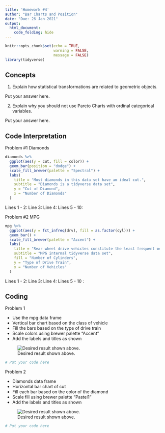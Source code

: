 ```yaml
---
title: 'Homework #4'
author: "Bar Charts and Position"
date: "Due: 26 Jan 2021"
output:
  html_document:
    code_folding: hide
---
```


```r
knitr::opts_chunk$set(echo = TRUE,
                      warning = FALSE,
                      message = FALSE)
library(tidyverse)
```

## Concepts 

1. Explain how statistical transformations are related to geometric objects.

Put your answer here.

2. Explain why you should not use Pareto Charts with ordinal categorical variables.

Put your answer here.


## Code Interpretation

Problem #1 Diamonds

```r
diamonds %>% 
  ggplot(aes(y = cut, fill = color)) +
  geom_bar(position = "dodge") +
  scale_fill_brewer(palette = "Spectral") +
  labs(
    title = "Most diamonds in this data set have an ideal cut.",
    subtitle = "Diamonds is a tidyverse data set",
    y = "Cut of Diamond",
    x = "Number of Diamonds"
  )
```

Lines 1 - 2:
Line 3:
Line 4:
Lines 5 - 10:

Problem #2  MPG
```r
mpg %>% 
  ggplot(aes(y = fct_infreq(drv), fill = as.factor(cyl))) +
  geom_bar() +
  scale_fill_brewer(palette = "Accent") +
  labs(
    title = "Rear wheel drive vehicles constitute the least frequent occurence.",
    subtitle = "MPG internal tidyverse data set",
    fill = "Number of Cylinders",
    y = "Type of Drive Train",
    x = "Number of Vehicles"
  )
```

Lines 1 - 2:
Line 3:
Line 4:
Lines 5 - 10 :

## Coding

Problem 1

* Use the mpg data frame
* Vertical bar chart based on the class of vehicle
* Fill the bars based on the type of drive train
* Scale colors using brewer palette "Accent"
* Add the labels and titles as shown

![Desired result shown above.](http://govfinance.byu.edu/govfinance/classes/dataViz/homework/graphs/HW 04 Problem 1.png)
```r
# Put your code here
```

Problem 2

* Diamonds data frame
* Horizontal bar chart of cut
* Fill each bar based on the color of the diamond
* Scale fill using brewer palette "Pastel1"
* Add the labels and titles as shown

![Desired result shown above.](http://govfinance.byu.edu/govfinance/classes/dataViz/homework/graphs/HW 04 Problem 2.png)
```r
# Put your code here
```


